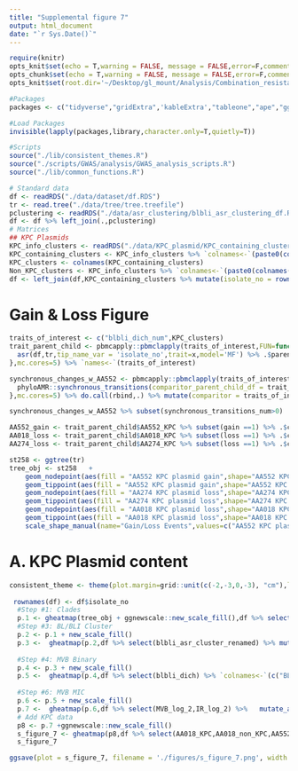 ```yaml
---
title: "Supplemental figure 7"
output: html_document
date: "`r Sys.Date()`"
---
```


```r
require(knitr)
opts_knit$set(echo = T,warning = FALSE, message = FALSE,error=F,comment=NA)
opts_chunk$set(echo = T,warning = FALSE, message = FALSE,error=F,comment=NA)
opts_knit$set(root.dir='~/Desktop/gl_mount/Analysis/Combination_resistance/pre-intro-blbli-resistance-ms/')
```


```r
#Packages
packages <- c("tidyverse","gridExtra",'kableExtra',"tableone","ape","ggtree","ggnewscale",'phyloAMR')

#Load Packages
invisible(lapply(packages,library,character.only=T,quietly=T))

#Scripts
source("./lib/consistent_themes.R")
source("./scripts/GWAS/analysis/GWAS_analysis_scripts.R")
source("./lib/common_functions.R")  
```

```r
# Standard data
df <- readRDS("./data/dataset/df.RDS")
tr <- read.tree("./data/tree/tree.treefile") 
pclustering <- readRDS("./data/asr_clustering/blbli_asr_clustering_df.RDS")
df <- df %>% left_join(.,pclustering)
# Matrices 
## KPC Plasmids 
KPC_info_clusters <- readRDS("./data/KPC_plasmid/KPC_containing_clusters_mat.RDS") %>% as.data.frame 
KPC_containing_clusters <- KPC_info_clusters %>% `colnames<-`(paste0(colnames(.),"_KPC")) %>% {ifelse(.=="KPC Plasmid",1,0)} %>% as.data.frame%>% select_if(colSums(.)>0)
KPC_clusters <- colnames(KPC_containing_clusters)
Non_KPC_clusters <- KPC_info_clusters %>% `colnames<-`(paste0(colnames(.),"_non_KPC")) %>% {ifelse(.=="Non-KPC plasmid",1,0)} %>% as.data.frame %>% select_if(colSums(.)>0)
df <- left_join(df,KPC_containing_clusters %>% mutate(isolate_no = rownames(.))) %>% left_join(Non_KPC_clusters %>% mutate(isolate_no = rownames(.)))
```

# Gain & Loss Figure
```r
traits_of_interest <- c("blbli_dich_num",KPC_clusters)   
trait_parent_child <- pbmcapply::pbmclapply(traits_of_interest,FUN=function(x){
  asr(df,tr,tip_name_var = 'isolate_no',trait=x,model='MF') %>% .$parent_child_df
},mc.cores=5) %>% `names<-`(traits_of_interest)

synchronous_changes_w_AA552 <- pbmcapply::pbmclapply(traits_of_interest %>% subset(.!="AA552_KPC"),FUN=function(x){
  phyloAMR::synchronous_transitions(comparitor_parent_child_df = trait_parent_child[[x]],trait_parent_child_df = trait_parent_child[['AA552_KPC']],node_states = 'joint')
},mc.cores=5) %>% do.call(rbind,.) %>% mutate(comparitor = traits_of_interest %>% subset(.!="AA552_KPC"))

synchronous_changes_w_AA552 %>% subset(synchronous_transitions_num>0)

AA552_gain <- trait_parent_child$AA552_KPC %>% subset(gain ==1) %>% .$child
AA018_loss <- trait_parent_child$AA018_KPC %>% subset(loss ==1) %>% .$child
AA274_loss <- trait_parent_child$AA274_KPC %>% subset(loss ==1) %>% .$child
```

```r
st258 <- ggtree(tr)
tree_obj <- st258   +
    geom_nodepoint(aes(fill = "AA552 KPC plasmid gain",shape="AA552 KPC plasmid gain",subset=(node %in% AA552_gain),size="AA552 KPC plasmid gain",legend=F))  +
    geom_tippoint(aes(fill = "AA552 KPC plasmid gain",shape="AA552 KPC plasmid gain",subset=(node %in% AA552_gain),size="AA552 KPC plasmid gain",legend=F)) +
    geom_nodepoint(aes(fill = "AA274 KPC plasmid loss",shape="AA274 KPC plasmid loss",subset=(node %in% AA274_loss),size="AA274 KPC plasmid loss",legend=F)) + 
    geom_tippoint(aes(fill = "AA274 KPC plasmid loss",shape="AA274 KPC plasmid loss",subset=(node %in% AA274_loss),size="AA274 KPC plasmid loss",legend=F))  +
    geom_nodepoint(aes(fill = "AA018 KPC plasmid loss",shape="AA018 KPC plasmid loss",subset=(node %in% AA018_loss),size="AA018 KPC plasmid loss",legend=F)) +
    geom_tippoint(aes(fill = "AA018 KPC plasmid loss",shape="AA018 KPC plasmid loss",subset=(node %in% AA018_loss),size="AA018 KPC plasmid loss",legend=F))  + scale_fill_manual(name="Gain/Loss Events",values = c("AA552 KPC plasmid gain" ="#91796A","AA018 KPC plasmid loss"="#97C466","AA274 KPC plasmid loss"="blue"),guide = guide_legend(title.position = "top",label.position = "bottom",ncol=1,order=1)) + 
    scale_shape_manual(name="Gain/Loss Events",values=c("AA552 KPC plasmid gain"=22,"AA018 KPC plasmid loss"=24,"AA274 KPC plasmid loss"=23),guide = guide_legend(title.position = "top",label.position = "bottom",ncol=1,order=1)) + scale_size_manual(name="Gain/Loss Events",values = c("AA552 KPC plasmid gain" =7,"AA018 KPC plasmid loss"= 4,"AA274 KPC plasmid loss"=4),guide = guide_legend(title.position = "top",label.position = "bottom",ncol=1,order=1))  
```

# A. KPC Plasmid content
```r
consistent_theme <- theme(plot.margin=grid::unit(c(-2,-3,0,-3), "cm"),legend.position = 'bottom',legend.direction="vertical", legend.justification = "center",legend.box.spacing = unit(.0001, "cm"),legend.key.size = unit(0.4, "cm"),legend.key.width = unit(0.4, "cm") , legend.title = element_text(size=30),legend.text = element_text(size=28),legend.title.align=0.5,legend.text.align = 0, legend.margin=margin(t=-1,r=0,b=0,l=0,unit="cm"),legend.spacing.x=unit(0.5, "cm"),legend.spacing.y=unit(1,"cm") ,legend.key = element_rect(colour = c('white')))  
  
 rownames(df) <- df$isolate_no
  #Step #1: Clades
  p.1 <- gheatmap(tree_obj + ggnewscale::new_scale_fill(),df %>% select(clade_I) %>% `colnames<-`("ST258 Clade"), colnames_position = "top",colnames_angle=90, colnames_offset_y = 0.25, hjust = 0, color = NA, font.size = 9, width = 0.1)   + clade_colors_scale_v  +   consistent_theme
  #Step #3: BL/BLI Cluster
  p.2 <- p.1 + new_scale_fill() 
  p.3 <-  gheatmap(p.2,df %>% select(blbli_asr_cluster_renamed) %>% mutate_all(as.factor) %>% `colnames<-`("BL/BLI clustering"), colnames_position = "top",colnames_angle=90, colnames_offset_y = 0.25, hjust = 0, color = NA, font.size = 9, width = 0.1,offset =.000025) + cluster_scale_4 + consistent_theme  
  
  #Step #4: MVB Binary
  p.4 <- p.3 + new_scale_fill()
  p.5 <-  gheatmap(p.4,df %>% select(blbli_dich) %>% `colnames<-`(c("BL/BLI resistant")), colnames_position = "top",colnames_angle=90, colnames_offset_y = 0.25, hjust = 0, color = NA, font.size = 9, width = 0.1,offset =.00005) + resistance_scale + consistent_theme  
  
  #Step #6: MVB MIC
  p.6 <- p.5 + new_scale_fill()
  p.7 <-  gheatmap(p.6,df %>% select(MVB_log_2,IR_log_2) %>%   mutate_all(as.factor)  %>%`colnames<-`(c("MVB MIC","IR MIC")), colnames_position = "top",colnames_angle=90, colnames_offset_y = 0.25, hjust = 0, color = NA, font.size = 9, width = 0.2,offset =.000075) + Log2_scale + consistent_theme  
  # Add KPC data
  p8 <- p.7 +ggnewscale::new_scale_fill()
  s_figure_7 <- gheatmap(p8,df %>% select(AA018_KPC,AA018_non_KPC,AA552_KPC,AA552_non_KPC,AA356_KPC) %>% mutate_all(as.factor) %>% `colnames<-`(c("AA018 KPC plasmid","AA018 non-KPC plasmid","AA552 KPC plasmid","AA552 non-KPC plasmid","AA356 KPC plasmid")), colnames_position = "top",colnames_angle=90, colnames_offset_y = 0.25, hjust = 0, color = NA, font.size = 9, width = 0.5,offset =.000125) + feature_scale_v  +  consistent_theme + ylim(NA,520) 
  s_figure_7
```
 
```r
ggsave(plot = s_figure_7, filename = './figures/s_figure_7.png', width = 25, height = 22.5,limitsize=FALSE,bg="white")
```